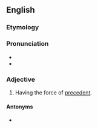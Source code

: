 ==English==

===Etymology===
{{suffix|en|precedent|ial}}

===Pronunciation===
* {{IPA|ˌpɹɛsəˈdɛntʃəl|lang=en}}
* {{rhymes|ɛntʃəl|lang=en}}

===Adjective===
{{en-adj|-}}

# {{lb|en|legal}} Having the force of [[precedent]].

====Antonyms====
* {{l|en|nonprecedential}}